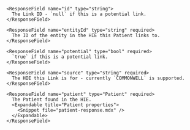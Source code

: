 <Expandable title="Link properties">

    <ResponseField name="id" type="string">
      The Link ID - `null` if this is a potential link.
    </ResponseField>

    <ResponseField name="entityId" type="string" required>
      The ID of the entity in the HIE this Patient links to.
    </ResponseField>

    <ResponseField name="potential" type="bool" required>
      `true` if this is a potential link.
    </ResponseField>

    <ResponseField name="source" type="string" required>
      The HIE this Link is for - currently `COMMONWELL` is supported.
    </ResponseField>

    <ResponseField name="patient" type="Patient" required>
      The Patient found in the HIE.
      <Expandable title="Patient properties">
        <Snippet file="patient-response.mdx" />
      </Expandable>
    </ResponseField>

  </Expandable>
